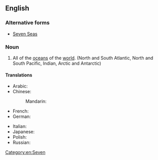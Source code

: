 ==English==
{{wp}}

===Alternative forms===
* [[Seven Seas]]

===Noun===
{{en-noun|head=[[seven]] [[sea|seas]]|-}}

# {{context|poetic}} All of the [[ocean]]s of the [[world]]. (North and South Atlantic, North and South Pacific, Indian, Arctic and Antarctic)

====Translations====
{{trans-top|all of the Earths oceans}}
* Arabic: {{t-|ar|البحار السبعة|tr=al-biḥār al-sábʿa|sc=Arab}}
* Chinese:
*: Mandarin: {{t|cmn|七海|tr=qīhǎi|sc=Hani}}
* French: {{t+|fr|sept mers|f-p}}
* German: {{t-|de|sieben Meere}}
{{trans-mid}}
* Italian: {{t-|it|sette mari|f}}
* Japanese: {{t-|ja|七つの海|tr=ななつのうみ, nanatsu no umi|sc=Jpan}}
* Polish: {{t-|pl|siedem mórz}}
* Russian: {{t-|ru|семь морей|tr=semʹ moréj|sc=Cyrl}}
{{trans-bottom}}

[[Category:en:Seven]]